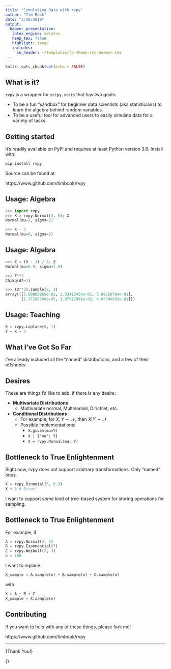 ```yaml
---
title: "Simulating Data with rvpy"
author: "Tim Book"
date: "3/26/2019"
output:
  beamer_presentation:
   latex_engine: xelatex
   keep_tex: false
   highlight: tango
   includes:
     in_header: ~/Templates/tb-theme-rmd-beamer.tex
---
```


```r
knitr::opts_chunk$set(echo = FALSE)
```

## What is it?
`rvpy` is a wrapper for `scipy.stats` that has two goals:

* To be a fun "sandbox" for beginner data scientists (aka statisticians) to learn the algebra behind random variables.
* To be a useful tool for advanced users to easily simulate data for a variety of tasks.

## Getting started
It's readily available on PyPI and requires at least Python version 3.6. Install with:

```bash
pip install rvpy
```

Source can be found at:

https://www.github.com/timbook/rvpy

## Usage: Algebra
```python
>>> import rvpy
>>> X = rvpy.Normal(3, 5); X
Normal(mu=3, sigma=5)
```
\pause
```python
>>> X - 3
Normal(mu=0, sigma=5)
```

## Usage: Algebra
```python
>>> Z = (X - 3) / 5; Z
Normal(mu=0.0, sigma=1.0)
```
\pause
```python
>>> Z**2
ChiSq(df=1)
```
\pause
```python
>>> (Z**2).sample(2, 3)
array([[5.60860865e-01, 1.33413424e-01, 5.89250764e-01],
       [1.37286266e-05, 1.87912991e-02, 4.03546592e-01]])
```

## Usage: Teaching
```python
X = rvpy.Laplace(0, 1)
Y = X + 5
```

\begin{center}
\includegraphics[width=3in]{imgs/laplace-hists.png}
\end{center}

## What I've Got So Far
I've already included all the "named" distributions, and a few of their offshoots:

\medskip
\begin{columns}

  \begin{column}{0.3\textwidth}
  \begin{itemize}
    \item Normal
    \item Standard Normal
    \item LogNormal
    \item Cont. Uniform
    \item Gamma
    \item Exponential
    \item $\chi^2$
    \item Beta
    \item T
    \item F
  \end{itemize}
  \end{column}
  
  \begin{column}{0.3\textwidth}
  \begin{itemize}
    \item Cauchy
    \item Standard Cauchy
    \item Laplace
    \item Weibull
    \item Rayleigh
    \item Pareto
    \item Logistic
    \item LogLogistic
    \item Gompertz
    \item Gumbel
  \end{itemize}
  \end{column}
  
  \begin{column}{0.3\textwidth}
  \begin{itemize}
    \item Bernoulli
    \item Binomial
    \item Poisson
    \item Discrete Uniform
    \item Neg. Binomial
    \item Geometric
    \item Hypergeometric
    \item Degenerate
  \end{itemize}
  \end{column}
  
\end{columns}

## Desires
These are things I'd like to add, if there is any desire:

* **Multivariate Distributions**
  - Multivariate normal, Multinomial, Dirichlet, etc.
* **Conditional Distributions**
  - For example, for $X, Y \sim \mathcal{N}$, then $X|Y \sim \mathcal{N}$
  - Possible implementations:
    - `X.given(mu=Y)`
    - `X | {'mu': Y}`
    - `X = rvpy.Normal(mu, Y)`

## Bottleneck to True Enlightenment
Right now, rvpy does not support arbitrary transformations. Only "named" ones.

```python
X = rvpy.Binomial(5, 0.3)
X + 3 # Error!
```

I want to support some kind of tree-based system for storing operations for sampling.

## Bottleneck to True Enlightenment
For example, if

```python
A = rvpy.Normal(3, 5)
B = rvpy.Exponential(7)
C = rvpy.Weibull(2, 3)
n = 100
```

I want to replace

```python
X_sample = A.sample(n) + B.sample(n) + C.sample(n)
```
with
```python
X = A + B + C
X_sample = X.sample(n)
```

## Contributing
If you want to help with any of these things, please fork me!

https://www.github.com/timbook/rvpy

\bigskip

\begin{center}
\includegraphics[width=2in]{imgs/last-contrib.png}
\end{center}

---

\Huge{Thank You!}

\bigskip
\small{\textit{(please clap)}}




